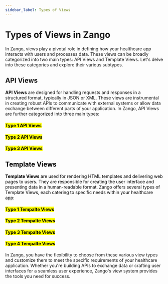 ```yaml
---
sidebar_label: Types of Views
---
```


# Types of Views in Zango

In Zango, views play a pivotal role in defining how your healthcare app interacts with users and processes data. These views can be broadly categorized into two main types: API Views and Template Views. Let's delve into these categories and explore their various subtypes.

## API Views

**API Views** are designed for handling requests and responses in a structured format, typically in JSON or XML. These views are instrumental in creating robust APIs to communicate with external systems or allow data exchange between different parts of your application. In Zango, API Views are further categorized into three main types:

<mark>

#### <mark> Type 1 API Views </mark>

#### <mark> Type 2 API Views </mark>

#### <mark> Type 3 API Views </mark>

## Template Views

**Template Views** are used for rendering HTML templates and delivering web pages to users. They are responsible for creating the user interface and presenting data in a human-readable format. Zango offers several types of Template Views, each catering to specific needs within your healthcare app:

#### <mark> Type 1 Tempalte Views </mark>

#### <mark> Type 2 Tempalte Views </mark>

#### <mark> Type 3 Tempalte Views </mark>

#### <mark> Type 4 Tempalte Views </mark>

</mark>

In Zango, you have the flexibility to choose from these various view types and customize them to meet the specific requirements of your healthcare application. Whether you're building APIs to exchange data or crafting user interfaces for a seamless user experience, Zango's view system provides the tools you need for success.